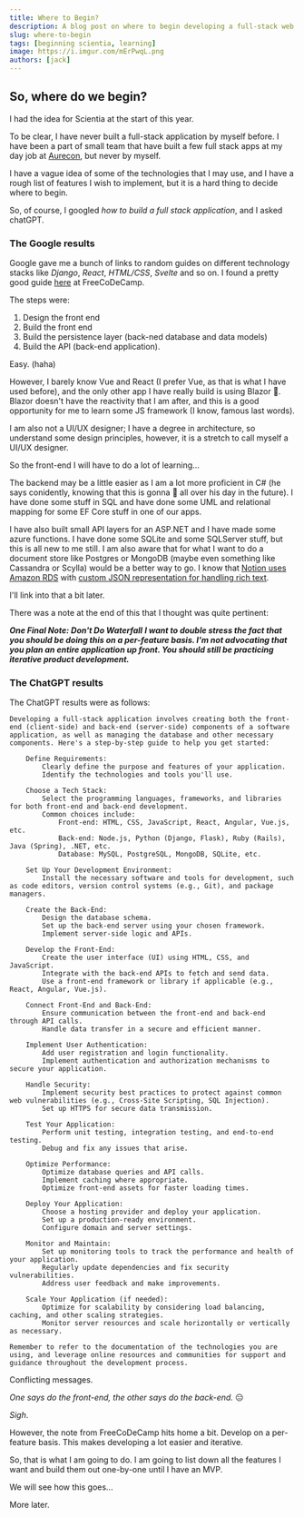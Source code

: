 ```yaml
---
title: Where to Begin?
description: A blog post on where to begin developing a full-stack web application
slug: where-to-begin
tags: [beginning scientia, learning]
image: https://i.imgur.com/mErPwqL.png
authors: [jack]
---
```


## So, where do we begin?

I had the idea for Scientia at the start of this year.

To be clear, I have never built a full-stack application by myself before. I have been a part of small team that have built a few full stack apps at my day job at [Aurecon](https:///www.aurecongroup.com), but never by myself.

I have a vague idea of some of the technologies that I may use, and I have a rough list of features I wish to implement, but it is a hard thing to decide where to begin.

So, of course, I googled *how to build a full stack application*, and I asked chatGPT.
<!--truncate-->
### The Google results

Google gave me a bunch of links to random guides on different technology stacks like *Django*, *React*, *HTML/CSS*, *Svelte* and so on. I found a pretty good guide [here](https://www.freecodecamp.org/news/how-to-build-a-full-stack-application-from-start-to-finish/) at FreeCoDeCamp.

The steps were:

1. Design the front end
2. Build the front end
3. Build the persistence layer (back-ned database and data models)
4. Build the API (back-end application).

Easy. (haha)

However, I barely know Vue and React (I prefer Vue, as that is what I have used before), and the only other app I have really build is using Blazor :shit:. Blazor doesn't have the reactivity that I am after, and this is a good opportunity for me to learn some JS framework (I know, famous last words).

I am also not a UI/UX designer; I have a degree in architecture, so understand some design principles, however, it is a stretch to call myself a UI/UX designer.

So the front-end I will have to do a lot of learning...

The backend may be a little easier as I am a lot more proficient in C# (he says conidently, knowing that this is gonna :shit: all over his day in the future). I have done some stuff in SQL and have done some UML and relational mapping for some EF Core stuff in one of our apps.

I have also built small API layers for an ASP.NET and I have made some azure functions. I have done some SQLite and some SQLServer stuff, but this is all new to me still. I am also aware that for what I want to do a document store like Postgres or MongoDB (maybe even something like Cassandra or Scylla) would be a better way to go. I know that [Notion uses Amazon RDS](https://www.notion.so/blog/the-great-re-shard) with [custom JSON representation for handling rich text](https://www.notion.so/blog/creating-the-notion-api).

I'll link into that a bit later.

There was a note at the end of this that I thought was quite pertinent:

***One Final Note: Don't Do Waterfall***
***I want to double stress the fact that you should be doing this on a per-feature basis. I'm not advocating that you plan an entire application up front. You should still be practicing iterative product development.***

### The ChatGPT results

The ChatGPT results were as follows:

```text
Developing a full-stack application involves creating both the front-end (client-side) and back-end (server-side) components of a software application, as well as managing the database and other necessary components. Here's a step-by-step guide to help you get started:

    Define Requirements:
        Clearly define the purpose and features of your application.
        Identify the technologies and tools you'll use.

    Choose a Tech Stack:
        Select the programming languages, frameworks, and libraries for both front-end and back-end development.
        Common choices include:
            Front-end: HTML, CSS, JavaScript, React, Angular, Vue.js, etc.
            Back-end: Node.js, Python (Django, Flask), Ruby (Rails), Java (Spring), .NET, etc.
            Database: MySQL, PostgreSQL, MongoDB, SQLite, etc.

    Set Up Your Development Environment:
        Install the necessary software and tools for development, such as code editors, version control systems (e.g., Git), and package managers.

    Create the Back-End:
        Design the database schema.
        Set up the back-end server using your chosen framework.
        Implement server-side logic and APIs.

    Develop the Front-End:
        Create the user interface (UI) using HTML, CSS, and JavaScript.
        Integrate with the back-end APIs to fetch and send data.
        Use a front-end framework or library if applicable (e.g., React, Angular, Vue.js).

    Connect Front-End and Back-End:
        Ensure communication between the front-end and back-end through API calls.
        Handle data transfer in a secure and efficient manner.

    Implement User Authentication:
        Add user registration and login functionality.
        Implement authentication and authorization mechanisms to secure your application.

    Handle Security:
        Implement security best practices to protect against common web vulnerabilities (e.g., Cross-Site Scripting, SQL Injection).
        Set up HTTPS for secure data transmission.

    Test Your Application:
        Perform unit testing, integration testing, and end-to-end testing.
        Debug and fix any issues that arise.

    Optimize Performance:
        Optimize database queries and API calls.
        Implement caching where appropriate.
        Optimize front-end assets for faster loading times.

    Deploy Your Application:
        Choose a hosting provider and deploy your application.
        Set up a production-ready environment.
        Configure domain and server settings.

    Monitor and Maintain:
        Set up monitoring tools to track the performance and health of your application.
        Regularly update dependencies and fix security vulnerabilities.
        Address user feedback and make improvements.

    Scale Your Application (if needed):
        Optimize for scalability by considering load balancing, caching, and other scaling strategies.
        Monitor server resources and scale horizontally or vertically as necessary.

Remember to refer to the documentation of the technologies you are using, and leverage online resources and communities for support and guidance throughout the development process.
```

Conflicting messages.

*One says do the front-end, the other says do the back-end.* :expressionless:

*Sigh*.

However, the note from FreeCoDeCamp hits home a bit. Develop on a per-feature basis. This makes developing a lot easier and iterative.

So, that is what I am going to do. I am going to list down all the features I want and build them out one-by-one until I have an MVP.

We will see how this goes...

More later.
